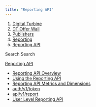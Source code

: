 ```yaml
---
title: "Reporting API"
---
```


1. [Digital Turbine](/hc/en-us)
2. [DT Offer Wall](/hc/en-us/categories/360001778337-DT-Offer-Wall)
3. [Publishers](/hc/en-us/sections/360003138337-Publishers)
4. [Reporting](/hc/en-us/sections/360003170897-Reporting)
5. [Reporting API](/hc/en-us/sections/16362810824860-Reporting-API)

Search Search

[Reporting API](/hc/en-us/sections/16362810824860-Reporting-API)

* [Reporting API Overview](/hc/en-us/articles/360011061338-Reporting-API-Overview)
* [Using the Reporting API](/hc/en-us/articles/16362220546460-Using-the-Reporting-API)
* [Reporting API Metrics and Dimensions](/hc/en-us/articles/16362505826076-Reporting-API-Metrics-and-Dimensions)
* [auth/v1/token](/hc/en-us/articles/16362809136796-auth-v1-token)
* [api/v1/report](/hc/en-us/articles/16363134365980-api-v1-report)
* [User Level Reporting API](/hc/en-us/articles/10213147920029-User-Level-Reporting-API)

